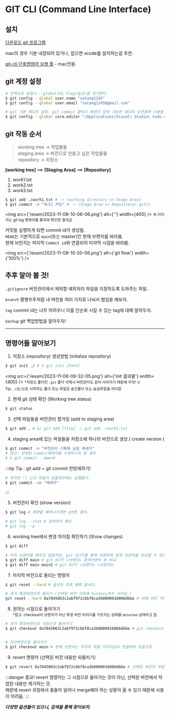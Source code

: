 # GIT CLI (Command Line Interface)

## 설치
[다운로드 git 프로그램](https://git-scm.com/)

mac의 경우 기본 내장되어 있거나, 없으면 xcode를 설치하는걸 추천.

[git-cli 단축명령어 실행 툴](https://cli.github.com/) - mac전용.

## git 계정 설정
```bash
# 전역으로 설정시 --global라는 flag(옵션)을 추가한다.
$ git config --global user.name "satang1245"
$ git config --global user.email "satang1245@gmail.com"

# git 기본 에디터 설정. git commit 클릭시 메세지 입력 가능한 에디터 오픈등에 사용됨
$ git config --global core.editor "/Applications/Visual\ Studio\ Code.app/Contents/Resources/app/bin/code --wait" 
```

## git 작동 순서
> working tree -> 작업물들  
> staging area -> 버전으로 만들고 싶은 작업물들  
> repository -> 저장소

**[working tree]** ==> **[Staging Area]** ==> **[Repository]**
1. work1.txt
2. work2.txt
3. work3.txt

```bash
$ git add ./work1.txt # -> (working directory => Stage Area)
$ git commit -m "워크1 커밋" # -> (Stage Area => Repository(.git))
```

<img src={'/exam/2023-11-08-10-06-06.png'} alt={''} width={400} />
<small>위 이미지는 git log 명령어를 통하여 확인한 결과값</small> 

커밋을 실행하게 되면 commit id가 생성됨.  
`HEAD`는 기본적으로 `main`(또는 master)인 현재 브랜치를 바라봄.  
현재 브런치는 마지막 `Commit id`와 연결되어 미자막 시점을 바라봄.

<img src={'/exam/2023-11-08-10-20-06.png'} alt={'git flow'} width={'100%'} />

## 추후 알아 볼 것!
`.gitignore`
버전관리에서 제외할 예외처리 파일을 지정하도록 도와주는 파일.

`branch`
평행우주처럼 내 버전을 여러 가지로 나눠서 협업을 해보자.

`tag`
commit id는 너무 어려우니 이를 단순화 시킬 수 있는 tag에 대해 알아두자.

`backup`
git 백업방법을 알아두자!



---

## 명령어들 알아보기

1. 저장소 (repository) 생성방법 (initalize repository)
```bash
$ git init ./ # $ git init [Path]
```

<img src={'/exam/2023-11-08-09-32-05.png'} alt={'init 결과물'} width={400} />
<small>*저장소 폴더인 `.git` 폴더 삭제시 버전관리도 같이 사라지기 때문에 주의! ☠️ <br />Tip. `.(점)`으로 시작하는 폴더 또는 파일은 숨긴폴더 또는 숨김파일을 의미함</small>

2. 현재 git 상태 확인 (Working tree status)
```bash
$ git status
```

3. 선택 파일들을 버전관리 할거임 (add to staging area)
```bash
$ git add . # or git add [file] -> git add ./work1.txt
```

4. staging area에 있는 파일들을 저장소에 하나의 버전으로 생성.( create version )
```bash
$ git commit -m "버전관리 기록에 남길 메세지"
# 참고: 반영된 commit메세지를 수정하고자 할 경우 
# $ git commit --amend
```

:::tip Tip : git add + git commit 한방에하기!
```bash
# 하지만 !! 신규 파일이 있을경우에는 실행불가.
$ git commit -am "메세지" 
```
:::

5. 버전관리 확인 (show version)
```bash
$ git log # 화면을 빠져나가려면 q버튼 클릭.

# git log --stat # 상태까지 확인
# git log --p
```

6. working tree에서 변경 차이점 확인하기 (Show changes)
```bash
$ git diff 

# 아직 브랜치를 배우진 않았지만, git diff를 통해 브랜치와 원격 브랜치를 비교할 수 있다.
$ git diff main # git diff <브랜치> 원격브랜치 와 비교.
$ git diff main main2 # git diff <브랜치> <브랜치2>
```

7. 마지막 버전으로 돌리는 명령어
```bash
$ git reset --hard # 옵션은 추후 배워 봅시다.

# 과거 특정버전으로 돌리기 (선택된 버전 이후에 history까지 사라짐.)
git reset --hard 8a7845063c2abf972cbbf8ca3b0000016086dbbe # 뒤에 버전 아이디 입력.

```

8. 원하는 시점으로 돌아가기  
<small>*참고: checkout이 브랜치가 아닌 특정 버전 아이디를 가르키는 상태를 `detached` 상태라고 함.</small>  
```bash
# 과거 특정버전으로 시점으로 돌아가기 
$ git checkout 8a7845063c2abf972cbbf8ca3b0000016086dbbe # git checkout [버전 아이디]


# 최신버전으로 돌아가기
$ git checkout main # 현재 브런치는 마지막 최종 아이디값과 연결되어 있음으로.
```

9. revert 명령어 (선택된 버전 내용만 되돌리기)
```bash
$ git revert 8a7845063c2abf972cbbf8ca3b0000016086dbbe # 선택된 버전의 작업 내용을 제거.
```
:::danger 중요!
revert 명령어는 그 시점으로 돌아가는 것이 아닌, 선택된 버전에서 작업된 내용만 제거하는 것.  
때문에 revert 과정에서 충돌이 일어나 merge해야 하는 상황이 올 수 있기 때문에 사용이 어려움.
:::

***다양한 옵션들이 있으니, 검색을 통해 찾아보자.***

